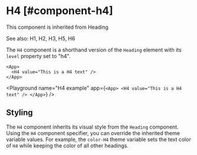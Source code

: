 
# H4 [#component-h4]

This component is inherited from <SmartLink href="/components/Heading">Heading</SmartLink>

See also: <SmartLink href="/components/H1">H1</SmartLink>, <SmartLink href="/components/H2">H2</SmartLink>, <SmartLink href="/components/H3">H3</SmartLink>, <SmartLink href="/components/H5">H5</SmartLink>, <SmartLink href="/components/H6">H6</SmartLink>

The `H4` component is a shorthand version of the `Heading` element with its `level` property set to "h4".

```ueml copy
<App>
  <H4 value="This is a H4 text" />
</App>
```

<Playground
  name="H4 example"
  app={`
  <App>
    <H4 value="This is a H4 text" />
  </App>
  `}
/>

## Styling

The `H4` component inherits its visual style from the `Heading` component.
Using the `H4` component specifier, you can override the inherited theme variable values.
For example, the `color-H4` theme variable sets the text color of `H4` while keeping the color of all other headings.


